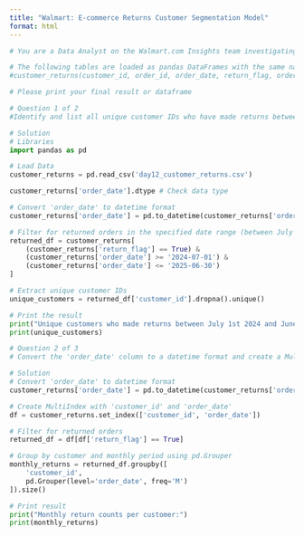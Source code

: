 ```yaml
---
title: "Walmart: E-commerce Returns Customer Segmentation Model"
format: html
---
```

```python

# You are a Data Analyst on the Walmart.com Insights team investigating customer return patterns. The team aims to develop a predictive approach to understanding customer return behaviors across different time periods. Your goal is to leverage transaction data to create a comprehensive view of customer return likelihood.

# The following tables are loaded as pandas DataFrames with the same names: customer_returns
#customer_returns(customer_id, order_id, order_date, return_flag, order_amount)

# Please print your final result or dataframe

# Question 1 of 2
#Identify and list all unique customer IDs who have made returns between July 1st 2024 and June 30th 2025. This will help us understand the base set of customers involved in returns during the specified period.

# Solution
# Libraries
import pandas as pd

# Load Data
customer_returns = pd.read_csv('day12_customer_returns.csv')

customer_returns['order_date'].dtype # Check data type

# Convert 'order_date' to datetime format 
customer_returns['order_date'] = pd.to_datetime(customer_returns['order_date'], errors='coerce')

# Filter for returned orders in the specified date range (between July 1st 2024 and June 30th 2025)
returned_df = customer_returns[
    (customer_returns['return_flag'] == True) & 
    (customer_returns['order_date'] >= '2024-07-01') & 
    (customer_returns['order_date'] <= '2025-06-30')
]

# Extract unique customer IDs
unique_customers = returned_df['customer_id'].dropna().unique()

# Print the result
print("Unique customers who made returns between July 1st 2024 and June 30th 2025:")
print(unique_customers)

```

```python

# Question 2 of 3
# Convert the 'order_date' column to a datetime format and create a MultiIndex with 'customer_id' and 'order_date'. Then, calculate the total number of returns per customer for each month. This will provide insights into monthly return patterns for each customer.

# Solution
# Convert 'order_date' to datetime format
customer_returns['order_date'] = pd.to_datetime(customer_returns['order_date'], errors='coerce')

# Create MultiIndex with 'customer_id' and 'order_date'
df = customer_returns.set_index(['customer_id', 'order_date'])

# Filter for returned orders
returned_df = df[df['return_flag'] == True]

# Group by customer and monthly period using pd.Grouper
monthly_returns = returned_df.groupby([
    'customer_id',
    pd.Grouper(level='order_date', freq='M')
]).size()

# Print result
print("Monthly return counts per customer:")
print(monthly_returns)
```